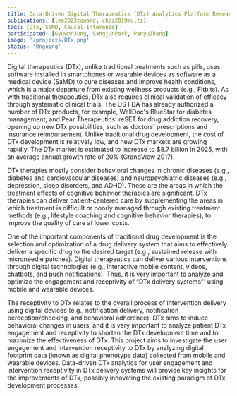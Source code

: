 ```yaml
---
title: Data-Driven Digital Therapeutics (DTx) Analytics Platform Research
publications: [lee2023toward, choi2019multi]
tags: [DTx, SaMD, Causal Inference]
participated: [GyuwonJung, SangjunPark, PanyuZhang]
image: '/projects/DTx.png'
status: 'Ongoing'
---
```


Digital therapeutics (DTx), unlike traditional treatments such as pills, uses software installed in smartphones or wearable devices as software as a medical device (SaMD) to cure diseases and improve health conditions, which is a major departure from existing wellness products (e.g., Fitbits). As with traditional therapeutics, DTx also requires clinical validation of efficacy through systematic clinical trials. The US FDA has already authorized a number of DTx products, for example, WellDoc's BlueStar for diabetes management, and Pear Therapeutics' reSET for drug addiction recovery, opening up new DTx possibilities, such as doctors' prescriptions and insurance reimbursement. Unlike traditional drug development, the cost of DTx development is relatively low, and new DTx markets are growing rapidly. The DTx market is estimated to increase to $8.7 billion in 2025, with an average annual growth rate of 20% (GrandView 2017).

DTx therapies mostly consider behavioral changes in chronic diseases (e.g., diabetes and cardiovascular diseases) and neuropsychiatric diseases (e.g., depression, sleep disorders, and ADHD). These are the areas in which the treatment effects of cognitive behavior therapies are significant. DTx therapies can deliver patient-centered care by supplementing the areas in which treatment is difficult or poorly managed through existing treatment methods (e.g., lifestyle coaching and cognitive behavior therapies), to improve the quality of care at lower costs.

One of the important components of traditional drug development is the selection and optimization of a drug delivery system that aims to effectively deliver a specific drug to the desired target (e.g., sustained release with microneedle patches). Digital therapeutics can deliver various interventions through digital technologies (e.g., interactive mobile content, videos, chatbots, and push notifications). Thus, it is very important to analyze and optimize the engagement and receptivity of “DTx delivery systems”' using mobile and wearable devices.

The receptivity to DTx relates to the overall process of intervention delivery using digital devices (e.g., notification delivery, notification perception/checking, and behavioral adherence). DTx aims to induce behavioral changes in users, and it is very important to analyze patient DTx engagement and receptivity to shorten the DTx development time and to maximize the effectiveness of DTx. This project aims to investigate the user engagement and intervention receptivity to DTx by analyzing digital footprint data (known as digital phenotype data) collected from mobile and wearable devices. Data-driven DTx analytics for user engagement and intervention receptivity in DTx delivery systems will provide key insights for the improvements of DTx, possibly innovating the existing paradigm of DTx development processes.
